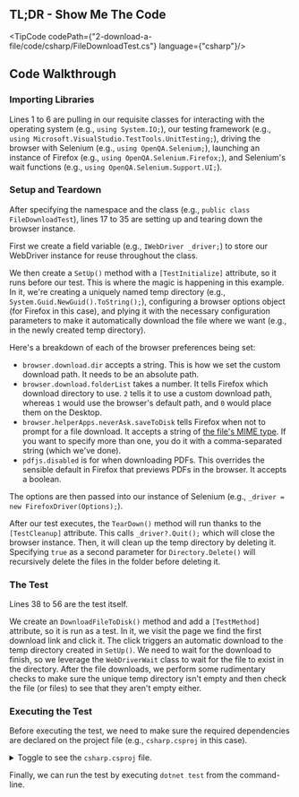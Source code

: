 
## TL;DR - Show Me The Code

<TipCode codePath={"2-download-a-file/code/csharp/FileDownloadTest.cs"} language={"csharp"}/>

## Code Walkthrough

### Importing Libraries

Lines 1 to 6 are pulling in our requisite classes for interacting with the operating system (e.g., `using System.IO;`),
our testing framework (e.g., `using Microsoft.VisualStudio.TestTools.UnitTesting;`), driving the browser with
Selenium (e.g., `using OpenQA.Selenium;`), launching an instance of Firefox
(e.g., `using OpenQA.Selenium.Firefox;`), and Selenium's wait functions (e.g., `using OpenQA.Selenium.Support.UI;`).

### Setup and Teardown

After specifying the namespace and the class (e.g., `public class FileDownloadTest`), lines 17 to 35 are setting up and
tearing down the browser instance.

First we create a field variable (e.g., `IWebDriver _driver;`) to store our WebDriver instance for reuse throughout
the class.

We then create a `SetUp()` method with a `[TestInitialize]` attribute, so it runs before our test. This is where the
magic is happening in this example. In it, we're creating a uniquely named temp directory
(e.g., `System.Guid.NewGuid().ToString();`), configuring a browser options object (for Firefox in this case), and
plying it with the necessary configuration parameters to make it automatically download the file where we want
(e.g., in the newly created temp directory).

Here's a breakdown of each of the browser preferences being set:

- `browser.download.dir` accepts a string. This is how we set the custom download path. It needs to be an absolute path.
- `browser.download.folderList` takes a number. It tells Firefox which download directory to use. `2` tells it to use
a custom download path, whereas `1` would use the browser's default path, and `0` would place them on the Desktop.
- `browser.helperApps.neverAsk.saveToDisk` tells Firefox when not to prompt for a file download. It accepts a string
of [the file's MIME type](http://en.wikipedia.org/wiki/Internet_media_type). If you want to specify more than one, you do it with a comma-separated string (which
we've done).
- `pdfjs.disabled` is for when downloading PDFs. This overrides the sensible default in Firefox that previews PDFs in
the browser. It accepts a boolean.

The options are then passed into our instance of Selenium (e.g., `_driver = new FirefoxDriver(Options);`).

After our test executes, the `TearDown()` method will run thanks to the `[TestCleanup]` attribute. This
calls `_driver?.Quit();` which will close the browser instance. Then, it will clean up the temp directory by deleting
it. Specifying `true` as a second parameter for `Directory.Delete()` will recursively delete the files in the folder
before deleting it.

### The Test

Lines 38 to 56 are the test itself.

We create an `DownloadFileToDisk()` method and add a `[TestMethod]` attribute, so it is run as a test. In it, we visit
the page we find the first download link and click it. The click triggers an automatic download to the temp directory
created in `SetUp()`. We need to wait for the download to finish, so we leverage the `WebDriverWait` class to wait for
the file to exist in the directory. After the file downloads, we perform some rudimentary checks to make sure the
unique temp directory isn't empty and then check the file (or files) to see that they aren't empty either.

### Executing the Test

Before executing the test, we need to make sure the required dependencies are declared on the project file (e.g.,
`csharp.csproj` in this case).

<details>
    <summary>Toggle to see the <code>csharp.csproj</code> file.</summary>
    <div>
        <TipCode codePath={"2-download-a-file/code/csharp/csharp.csproj"} language={"xml"}/>
    </div>
</details>

Finally, we can run the test by executing `dotnet test` from the command-line.